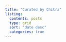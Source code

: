 ```yaml
---
title: "Curated by Chitra"
listing: 
  contents: posts
  type: grid
  sort: "date desc"
  categories: true 
---
```

